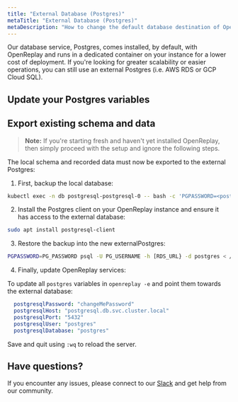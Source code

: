 ```yaml
---
title: "External Database (Postgres)"
metaTitle: "External Database (Postgres)"
metaDescription: "How to change the default database destination of OpenReplay and use an external one."
---
```


Our database service, Postgres, comes installed, by default, with OpenReplay and runs in a dedicated container on your instance for a lower cost of deployment. If you're looking for greater scalability or easier operations, you can still use an external Postgres (i.e. AWS RDS or GCP Cloud SQL).

## Update your Postgres variables

## Export existing schema and data

> **Note:** If you're starting fresh and haven't yet installed OpenReplay, then simply proceed with the setup and ignore the following steps.

The local schema and recorded data must now be exported to the external Postgres:

1. First, backup the local database:

```bash
kubectl exec -n db postgresql-postgresql-0 -- bash -c 'PGPASSWORD=<postgresPassword from vars.yaml> pg_dumpall -U postgres '"  > ~/path/to/dump.sql
```

2. Install the Postgres client on your OpenReplay instance and ensure it has access to the external database:

```bash
sudo apt install postgresql-client
```
   
3. Restore the backup into the new externalPostgres:

```bash
PGPASSWORD=PG_PASSWORD psql -U PG_USERNAME -h [RDS_URL} -d postgres < /path/to/dump.sql
```

4. Finally, update OpenReplay services:

To update all `postgres` variables in `openreplay -e` and point them towards the external database:

```yaml
  postgresqlPassword: "changeMePassword"
  postgresqlHost: "postgresql.db.svc.cluster.local"
  postgresqlPort: "5432"
  postgresqlUser: "postgres"
  postgresqlDatabase: "postgres"
```

Save and quit using `:wq` to reload the server.

## Have questions?

If you encounter any issues, please connect to our [Slack](https://slack.openreplay.com) and get help from our community.
